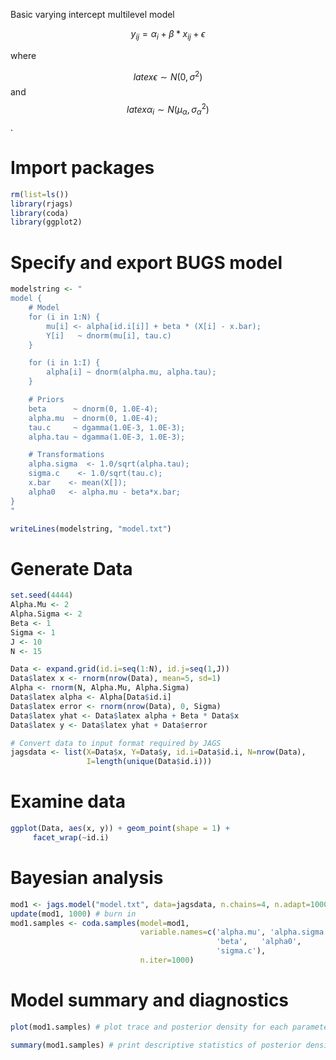Basic varying intercept multilevel model

$$ y_{ij} = \alpha_i + \beta * x_{ij} + \epsilon$$

where 

$$latex \epsilon \sim N(0, \sigma^2)$$
and
$$latex \alpha_i \sim N(\mu_{\alpha}, \sigma^2_{\alpha})$$.

# Import packages
```r
rm(list=ls())
library(rjags)
library(coda)
library(ggplot2)
```

# Specify and export BUGS model
```r
modelstring <- "
model {
    # Model
    for (i in 1:N) {
        mu[i] <- alpha[id.i[i]] + beta * (X[i] - x.bar);
        Y[i]   ~ dnorm(mu[i], tau.c)
    }

    for (i in 1:I) {    
        alpha[i] ~ dnorm(alpha.mu, alpha.tau);
    }

    # Priors
    beta      ~ dnorm(0, 1.0E-4);
    alpha.mu  ~ dnorm(0, 1.0E-4);    
    tau.c     ~ dgamma(1.0E-3, 1.0E-3);
    alpha.tau ~ dgamma(1.0E-3, 1.0E-3);

    # Transformations
    alpha.sigma  <- 1.0/sqrt(alpha.tau);
    sigma.c    <- 1.0/sqrt(tau.c);
    x.bar    <- mean(X[]);
    alpha0   <- alpha.mu - beta*x.bar;
}
"

writeLines(modelstring, "model.txt")
```

# Generate Data
```r
set.seed(4444)
Alpha.Mu <- 2
Alpha.Sigma <- 2
Beta <- 1
Sigma <- 1
J <- 10
N <- 15

Data <- expand.grid(id.i=seq(1:N), id.j=seq(1,J))
Data$latex x <- rnorm(nrow(Data), mean=5, sd=1)
Alpha <- rnorm(N, Alpha.Mu, Alpha.Sigma)
Data$latex alpha <- Alpha[Data$id.i]
Data$latex error <- rnorm(nrow(Data), 0, Sigma)
Data$latex yhat <- Data$latex alpha + Beta * Data$x
Data$latex y <- Data$latex yhat + Data$error

# Convert data to input format required by JAGS
jagsdata <- list(X=Data$x, Y=Data$y, id.i=Data$id.i, N=nrow(Data), 
                 I=length(unique(Data$id.i)))
```

# Examine data
```r
ggplot(Data, aes(x, y)) + geom_point(shape = 1) +
     facet_wrap(~id.i)
```


# Bayesian analysis
```r
mod1 <- jags.model("model.txt", data=jagsdata, n.chains=4, n.adapt=1000)
update(mod1, 1000) # burn in
mod1.samples <- coda.samples(model=mod1,
                             variable.names=c('alpha.mu', 'alpha.sigma', 
                                              'beta',   'alpha0',
                                              'sigma.c'),
                             n.iter=1000)                  
```

# Model summary and diagnostics
```r
plot(mod1.samples) # plot trace and posterior density for each parameter

summary(mod1.samples) # print descriptive statistics of posterior densities for parameters
```
